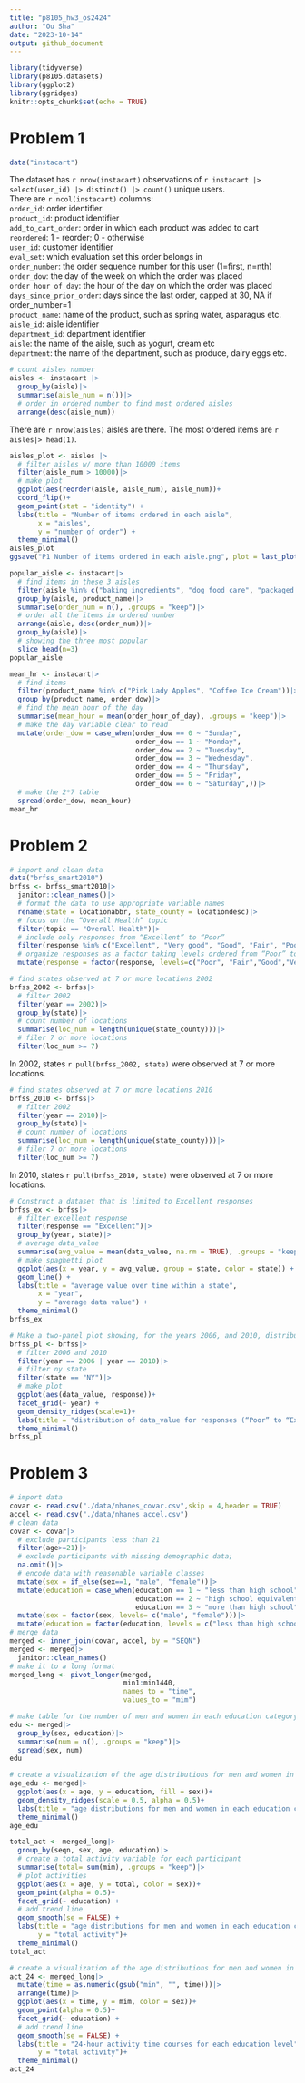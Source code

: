```yaml
---
title: "p8105_hw3_os2424"
author: "Ou Sha"
date: "2023-10-14"
output: github_document
---
```


```r
library(tidyverse)
library(p8105.datasets)
library(ggplot2)
library(ggridges)
knitr::opts_chunk$set(echo = TRUE)
```

# Problem 1
```r
data("instacart")
```
The dataset has `r nrow(instacart)` observations of `r instacart |> select(user_id) |> distinct() |> count()` unique users. \
There are `r ncol(instacart)` columns:\
`order_id`: order identifier\
`product_id`: product identifier\
`add_to_cart_order`: order in which each product was added to cart\
`reordered`: 1 - reorder; 0 - otherwise\
`user_id`: customer identifier\
`eval_set`: which evaluation set this order belongs in\
`order_number`: the order sequence number for this user (1=first, n=nth)\
`order_dow`: the day of the week on which the order was placed\
`order_hour_of_day`: the hour of the day on which the order was placed\
`days_since_prior_order`: days since the last order, capped at 30, NA if order_number=1\
`product_name`: name of the product, such as spring water, asparagus etc.\
`aisle_id`: aisle identifier\
`department_id`: department identifier\
`aisle`: the name of the aisle, such as yogurt, cream etc\
`department`: the name of the department, such as produce, dairy eggs etc.

```r
# count aisles number
aisles <- instacart |>
  group_by(aisle)|>
  summarise(aisle_num = n())|>
  # order in ordered number to find most ordered aisles
  arrange(desc(aisle_num))
```
There are `r nrow(aisles)` aisles are there. The most ordered items are `r aisles|> head(1)`.\

```r
aisles_plot <- aisles |>
  # filter aisles w/ more than 10000 items
  filter(aisle_num > 10000)|>
  # make plot
  ggplot(aes(reorder(aisle, aisle_num), aisle_num))+
  coord_flip()+
  geom_point(stat = "identity") + 
  labs(title = "Number of items ordered in each aisle",
       x = "aisles",
       y = "number of order") +
  theme_minimal()
aisles_plot
ggsave("P1 Number of items ordered in each aisle.png", plot = last_plot())
```
```r
popular_aisle <- instacart|>
  # find items in these 3 aisles
  filter(aisle %in% c("baking ingredients", "dog food care", "packaged vegetables fruits"))|>
  group_by(aisle, product_name)|>
  summarise(order_num = n(), .groups = "keep")|>
  # order all the items in ordered number
  arrange(aisle, desc(order_num))|>
  group_by(aisle)|>
  # showing the three most popular
  slice_head(n=3)
popular_aisle
```

```r
mean_hr <- instacart|>
  # find items 
  filter(product_name %in% c("Pink Lady Apples", "Coffee Ice Cream"))|>
  group_by(product_name, order_dow)|>
  # find the mean hour of the day
  summarise(mean_hour = mean(order_hour_of_day), .groups = "keep")|>
  # make the day variable clear to read
  mutate(order_dow = case_when(order_dow == 0 ~ "Sunday", 
                               order_dow == 1 ~ "Monday",
                               order_dow == 2 ~ "Tuesday",
                               order_dow == 3 ~ "Wednesday",
                               order_dow == 4 ~ "Thursday",
                               order_dow == 5 ~ "Friday",
                               order_dow == 6 ~ "Saturday",))|>
  # make the 2*7 table
  spread(order_dow, mean_hour)
mean_hr
```

# Problem 2
```r
# import and clean data
data("brfss_smart2010")
brfss <- brfss_smart2010|>
  janitor::clean_names()|>
  # format the data to use appropriate variable names
  rename(state = locationabbr, state_county = locationdesc)|>
  # focus on the “Overall Health” topic
  filter(topic == "Overall Health")|>
  # include only responses from “Excellent” to “Poor”
  filter(response %in% c("Excellent", "Very good", "Good", "Fair", "Poor"))|>
  # organize responses as a factor taking levels ordered from “Poor” to “Excellent”
  mutate(response = factor(response, levels=c("Poor", "Fair","Good","Very good","Excellent")))
```

```r
# find states observed at 7 or more locations 2002
brfss_2002 <- brfss|>
  # filter 2002
  filter(year == 2002)|>
  group_by(state)|>
  # count number of locations
  summarise(loc_num = length(unique(state_county)))|>
  # filer 7 or more locations
  filter(loc_num >= 7)
```
In 2002, states `r pull(brfss_2002, state)` were observed at 7 or more locations.
```r
# find states observed at 7 or more locations 2010
brfss_2010 <- brfss|>
  # filter 2002
  filter(year == 2010)|>
  group_by(state)|>
  # count number of locations
  summarise(loc_num = length(unique(state_county)))|>
  # filer 7 or more locations
  filter(loc_num >= 7)
```
In 2010, states `r pull(brfss_2010, state)` were observed at 7 or more locations.
```r
# Construct a dataset that is limited to Excellent responses
brfss_ex <- brfss|>
  # filter excellent response
  filter(response == "Excellent")|>
  group_by(year, state)|>
  # average data_value
  summarise(avg_value = mean(data_value, na.rm = TRUE), .groups = "keep")|>
  # make spaghetti plot
  ggplot(aes(x = year, y = avg_value, group = state, color = state)) +
  geom_line() +
  labs(title = "average value over time within a state",
       x = "year",
       y = "average data value") +
  theme_minimal()
brfss_ex
```
```r
# Make a two-panel plot showing, for the years 2006, and 2010, distribution of data_value for responses (“Poor” to “Excellent”) among locations in NY State
brfss_pl <- brfss|>
  # filter 2006 and 2010
  filter(year == 2006 | year == 2010)|>
  # filter ny state
  filter(state == "NY")|>
  # make plot 
  ggplot(aes(data_value, response))+
  facet_grid(~ year) +
  geom_density_ridges(scale=1)+
  labs(title = "distribution of data_value for responses (“Poor” to “Excellent”) in NY")+
  theme_minimal()
brfss_pl
```


# Problem 3
```r
# import data
covar <- read.csv("./data/nhanes_covar.csv",skip = 4,header = TRUE)
accel <- read.csv("./data/nhanes_accel.csv")
# clean data
covar <- covar|>
  # exclude participants less than 21
  filter(age>=21)|>
  # exclude participants with missing demographic data;
  na.omit()|>
  # encode data with reasonable variable classes 
  mutate(sex = if_else(sex==1, "male", "female"))|>
  mutate(education = case_when(education == 1 ~ "less than high school",
                               education == 2 ~ "high school equivalent",
                               education == 3 ~ "more than high school"))|>
  mutate(sex = factor(sex, levels= c("male", "female")))|>
  mutate(education = factor(education, levels = c("less than high school", "high school equivalent","more than high school")))
# merge data
merged <- inner_join(covar, accel, by = "SEQN")
merged <- merged|>
  janitor::clean_names()
# make it to a long format
merged_long <- pivot_longer(merged,
                            min1:min1440,
                            names_to = "time",
                            values_to = "mim")
```

```r
# make table for the number of men and women in each education category
edu <- merged|>
  group_by(sex, education)|>
  summarise(num = n(), .groups = "keep")|>
  spread(sex, num)
edu
```

```r
# create a visualization of the age distributions for men and women in each education category
age_edu <- merged|>
  ggplot(aes(x = age, y = education, fill = sex))+
  geom_density_ridges(scale = 0.5, alpha = 0.5)+
  labs(title = "age distributions for men and women in each education category")+
  theme_minimal()
age_edu
```

```r
total_act <- merged_long|>
  group_by(seqn, sex, age, education)|>
  # create a total activity variable for each participant
  summarise(total= sum(mim), .groups = "keep")|>
  # plot activities
  ggplot(aes(x = age, y = total, color = sex))+
  geom_point(alpha = 0.5)+
  facet_grid(~ education) +
  # add trend line
  geom_smooth(se = FALSE) + 
  labs(title = "age distributions for men and women in each education category",
       y = "total activity")+
  theme_minimal()
total_act
```

```r
# create a visualization of the age distributions for men and women in each education category
act_24 <- merged_long|>
  mutate(time = as.numeric(gsub("min", "", time)))|>
  arrange(time)|>
  ggplot(aes(x = time, y = mim, color = sex))+
  geom_point(alpha = 0.5)+
  facet_grid(~ education) +
  # add trend line
  geom_smooth(se = FALSE) + 
  labs(title = "24-hour activity time courses for each education level",
       y = "total activity")+
  theme_minimal()
act_24
```
